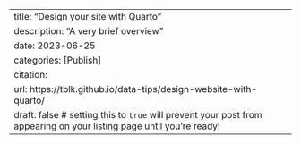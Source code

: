 ---
title: "Design your site with Quarto"
description: "A very brief overview"
date: 2023-06-25
categories: [Publish]
citation: 
  url: https://tblk.github.io/data-tips/design-website-with-quarto/ 
draft: false # setting this to `true` will prevent your post from appearing on your listing page until you're ready!
---